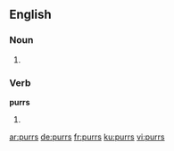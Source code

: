 ==English==

===Noun===
{{head|en}}

# {{plural of|purr}}

===Verb===
'''purrs'''

# {{en-third-person singular of|purr}}

[[ar:purrs]]
[[de:purrs]]
[[fr:purrs]]
[[ku:purrs]]
[[vi:purrs]]